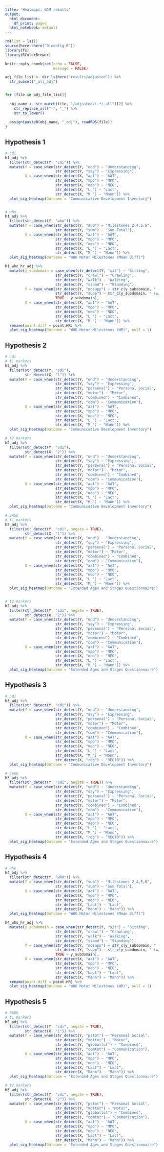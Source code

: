 ```yaml
---
title: 'Heatmaps: GAM results'
output:
  html_document:
    df_print: paged
  html_notebook: default
---
```


```r
rm(list = ls())
source(here::here("0-config.R"))
library(fs)
library(RColorBrewer)

knitr::opts_chunk$set(echo = FALSE,
                      message = FALSE)

adj_file_list <- dir_ls(here("results/adjusted")) %>% 
  str_subset("_all_adj")


for (file in adj_file_list){
  
  obj_name <- str_match(file, "/adjusted/(.*)_all")[2] %>% 
    str_replace_all("-", "_") %>% 
    str_to_lower()
  
  assign(paste0(obj_name, "_adj"), readRDS(file))
}

```

## Hypothesis 1
```r
# cdi
h1_adj %>% 
  filter(str_detect(Y, "cdi")) %>% 
  mutate(Y = case_when(str_detect(Y, "und") ~ "Understanding",
                       str_detect(Y, "say") ~ "Expressing"),
         X = case_when(str_detect(X, "aat") ~ "AAT",
                       str_detect(X, "mpo") ~ "MPO",
                       str_detect(X, "neo") ~ "NEO", 
                       str_detect(X, "L_") ~ "Lact", 
                       str_detect(X, "M_") ~ "Mann")) %>% 
  plot_sig_heatmap(Outcome = "Communicative Development Inventory")


# who
h1_adj %>% 
  filter(str_detect(Y, "who")) %>% 
  mutate(Y = case_when(str_detect(Y, "sub") ~ "Milestones 2,4,5,6",
                       str_detect(Y, "sum") ~ "Sum Total"),
         X = case_when(str_detect(X, "aat") ~ "AAT",
                       str_detect(X, "mpo") ~ "MPO",
                       str_detect(X, "neo") ~ "NEO", 
                       str_detect(X, "L_") ~ "Lact", 
                       str_detect(X, "M_") ~ "Mann")) %>% 
  plot_sig_heatmap(Outcome = "WHO Motor Milestones (Mean Diff)")

h1_who_hr_adj %>% 
  mutate(y_subdomain = case_when(str_detect(Y, "sit") ~ "Sitting", 
                       str_detect(Y, "crawl") ~ "Crawling", 
                       str_detect(Y, "walk") ~ "Walking", 
                       str_detect(Y, "stand") ~ "Standing"),
         Y = case_when(str_detect(Y, "nosupp") ~ str_c(y_subdomain, " (w/o support)"), 
                       str_detect(Y, "supp") ~ str_c(y_subdomain, " (w/ support)"), 
                       TRUE ~ y_subdomain), 
         X = case_when(str_detect(X, "aat") ~ "AAT",
                       str_detect(X, "mpo") ~ "MPO",
                       str_detect(X, "neo") ~ "NEO", 
                       str_detect(X, "L_") ~ "Lact", 
                       str_detect(X, "M_") ~ "Mann")) %>% 
  rename(point.diff = point.HR) %>% 
  plot_sig_heatmap(Outcome = "WHO Motor Milestones (HR)", null = 1)
```

## Hypothesis 2
```r
# cdi
# t1 markers
h2_adj %>% 
  filter(str_detect(Y, "cdi"),
         str_detect(X, "1")) %>% 
  mutate(Y = case_when(str_detect(Y, "und") ~ "Understanding",
                       str_detect(Y, "say") ~ "Expressing",
                       str_detect(Y, "personal") ~ "Personal Social", 
                       str_detect(Y, "motor") ~ "Motor", 
                       str_detect(Y, "combined") ~ "Combined", 
                       str_detect(Y, "com") ~ "Communication"),
         X = case_when(str_detect(X, "aat") ~ "AAT",
                       str_detect(X, "mpo") ~ "MPO",
                       str_detect(X, "neo") ~ "NEO", 
                       str_detect(X, "L_") ~ "Lact", 
                       str_detect(X, "M_") ~ "Mann")) %>% 
  plot_sig_heatmap(Outcome = "Communicative Development Inventory")

# t2 markers
h2_adj %>% 
  filter(str_detect(Y, "cdi"),
         str_detect(X, "2")) %>% 
  mutate(Y = case_when(str_detect(Y, "und") ~ "Understanding",
                       str_detect(Y, "say") ~ "Expressing",
                       str_detect(Y, "personal") ~ "Personal Social", 
                       str_detect(Y, "motor") ~ "Motor", 
                       str_detect(Y, "combined") ~ "Combined", 
                       str_detect(Y, "com") ~ "Communication"),
         X = case_when(str_detect(X, "aat") ~ "AAT",
                       str_detect(X, "mpo") ~ "MPO",
                       str_detect(X, "neo") ~ "NEO", 
                       str_detect(X, "L_") ~ "Lact", 
                       str_detect(X, "M_") ~ "Mann")) %>% 
  plot_sig_heatmap(Outcome = "Communicative Development Inventory")

# EASQ
# t1 markers
h2_adj %>% 
  filter(str_detect(Y, "cdi", negate = TRUE),
         str_detect(X, "1")) %>% 
  mutate(Y = case_when(str_detect(Y, "und") ~ "Understanding",
                       str_detect(Y, "say") ~ "Expressing",
                       str_detect(Y, "personal") ~ "Personal Social", 
                       str_detect(Y, "motor") ~ "Motor", 
                       str_detect(Y, "combined") ~ "Combined", 
                       str_detect(Y, "com") ~ "Communication"),
         X = case_when(str_detect(X, "aat") ~ "AAT",
                       str_detect(X, "mpo") ~ "MPO",
                       str_detect(X, "neo") ~ "NEO", 
                       str_detect(X, "L_") ~ "Lact", 
                       str_detect(X, "M_") ~ "Mann")) %>% 
  plot_sig_heatmap(Outcome = "Extended Ages and Stages Questionnaire")


# t2 markers 
h2_adj %>% 
  filter(str_detect(Y, "cdi", negate = TRUE),
         str_detect(X, "2")) %>% 
  mutate(Y = case_when(str_detect(Y, "und") ~ "Understanding",
                       str_detect(Y, "say") ~ "Expressing",
                       str_detect(Y, "personal") ~ "Personal Social", 
                       str_detect(Y, "motor") ~ "Motor", 
                       str_detect(Y, "combined") ~ "Combined", 
                       str_detect(Y, "com") ~ "Communication"),
         X = case_when(str_detect(X, "aat") ~ "AAT",
                       str_detect(X, "mpo") ~ "MPO",
                       str_detect(X, "neo") ~ "NEO", 
                       str_detect(X, "L_") ~ "Lact", 
                       str_detect(X, "M_") ~ "Mann")) %>% 
  plot_sig_heatmap(Outcome = "Extended Ages and Stages Questionnaire")
```

## Hypothesis 3
```r
# cdi
h3_adj %>% 
  filter(str_detect(Y, "cdi")) %>% 
  mutate(Y = case_when(str_detect(Y, "und") ~ "Understanding",
                       str_detect(Y, "say") ~ "Expressing",
                       str_detect(Y, "personal") ~ "Personal Social", 
                       str_detect(Y, "motor") ~ "Motor", 
                       str_detect(Y, "combined") ~ "Combined", 
                       str_detect(Y, "com") ~ "Communication"),
         X = case_when(str_detect(X, "aat") ~ "AAT",
                       str_detect(X, "mpo") ~ "MPO",
                       str_detect(X, "neo") ~ "NEO", 
                       str_detect(X, "L_") ~ "Lact", 
                       str_detect(X, "M_") ~ "Mann",
                       str_detect(X, "reg") ~ "REG1B")) %>% 
  plot_sig_heatmap(Outcome = "Communicative Development Inventory")

# EASQ
h3_adj %>% 
  filter(str_detect(Y, "cdi", negate = TRUE)) %>% 
  mutate(Y = case_when(str_detect(Y, "und") ~ "Understanding",
                       str_detect(Y, "say") ~ "Expressing",
                       str_detect(Y, "personal") ~ "Personal Social", 
                       str_detect(Y, "motor") ~ "Motor", 
                       str_detect(Y, "combined") ~ "Combined", 
                       str_detect(Y, "com") ~ "Communication"),
         X = case_when(str_detect(X, "aat") ~ "AAT",
                       str_detect(X, "mpo") ~ "MPO",
                       str_detect(X, "neo") ~ "NEO", 
                       str_detect(X, "L_") ~ "Lact", 
                       str_detect(X, "M_") ~ "Mann",
                       str_detect(X, "reg") ~ "REG1B")) %>% 
  plot_sig_heatmap(Outcome = "Extended Ages and Stages Questionnaire")
```

## Hypothesis 4
```r
# who
h4_adj %>% 
  filter(str_detect(Y, "who")) %>% 
  mutate(Y = case_when(str_detect(Y, "sub") ~ "Milestones 2,4,5,6",
                       str_detect(Y, "sum") ~ "Sum Total"),
         X = case_when(str_detect(X, "aat") ~ "AAT",
                       str_detect(X, "mpo") ~ "MPO",
                       str_detect(X, "neo") ~ "NEO", 
                       str_detect(X, "Lact") ~ "Lact", 
                       str_detect(X, "Mann") ~ "Mann")) %>% 
  plot_sig_heatmap(Outcome = "WHO Motor Milestones (Mean Diff)")

h4_who_hr_adj %>% 
  mutate(y_subdomain = case_when(str_detect(Y, "sit") ~ "Sitting", 
                       str_detect(Y, "crawl") ~ "Crawling", 
                       str_detect(Y, "walk") ~ "Walking", 
                       str_detect(Y, "stand") ~ "Standing"),
         Y = case_when(str_detect(Y, "nosupp") ~ str_c(y_subdomain, " (w/o support)"), 
                       str_detect(Y, "supp") ~ str_c(y_subdomain, " (w/ support)"), 
                       TRUE ~ y_subdomain), 
         X = case_when(str_detect(X, "aat") ~ "AAT",
                       str_detect(X, "mpo") ~ "MPO",
                       str_detect(X, "neo") ~ "NEO", 
                       str_detect(X, "Lact") ~ "Lact", 
                       str_detect(X, "Mann") ~ "Mann")) %>% 
  rename(point.diff = point.HR) %>% 
  plot_sig_heatmap(Outcome = "WHO Motor Milestones (HR)", null = 1)
```


## Hypothesis 5
```r
# EASQ
# t1 markers
h5_adj %>% 
  filter(str_detect(Y, "cdi", negate = TRUE),
         str_detect(X, "1")) %>% 
  mutate(Y = case_when(str_detect(Y, "pstot") ~ "Personal Social", 
                       str_detect(Y, "mottot") ~ "Motor", 
                       str_detect(Y, "globaltot") ~ "Combined", 
                       str_detect(Y, "comtot") ~ "Communication"),
         X = case_when(str_detect(X, "aat") ~ "AAT",
                       str_detect(X, "mpo") ~ "MPO",
                       str_detect(X, "neo") ~ "NEO", 
                       str_detect(X, "Lact") ~ "Lact", 
                       str_detect(X, "Mann") ~ "Mann")) %>% 
  plot_sig_heatmap(Outcome = "Extended Ages and Stages Questionnaire")

# t2 markers 
h5_adj %>% 
  filter(str_detect(Y, "cdi", negate = TRUE),
         str_detect(X, "2")) %>% 
  mutate(Y = case_when(str_detect(Y, "pstot") ~ "Personal Social", 
                       str_detect(Y, "mottot") ~ "Motor", 
                       str_detect(Y, "globaltot") ~ "Combined", 
                       str_detect(Y, "comtot") ~ "Communication"),
         X = case_when(str_detect(X, "aat") ~ "AAT",
                       str_detect(X, "mpo") ~ "MPO",
                       str_detect(X, "neo") ~ "NEO", 
                       str_detect(X, "Lact") ~ "Lact", 
                       str_detect(X, "Mann") ~ "Mann")) %>% 
  plot_sig_heatmap(Outcome = "Extended Ages and Stages Questionnaire")
```
